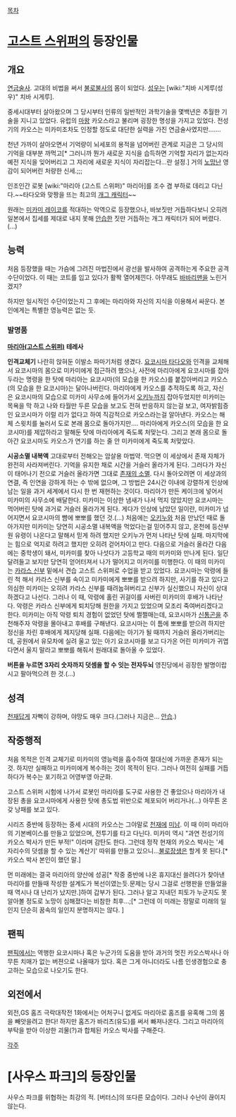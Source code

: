 [[목차]]

= [[고스트 스위퍼]]의 등장인물 =
== 개요 ==
[[연금술사]]. 고대의 비법을 써서 [[불로불사]]의 몸이 되었다. [[성우]]는 [wiki:"치바 시게루(성우)" 치바 시게루].

중세시대부터 살아왔으며 그 당시부터 인류의 일반적인 과학기술을 몇백년은 추월한 기술을 지니고 있었다. 유럽의 [[마왕]] 카오스라고 불리며 굉장한 명성을 가지고 있었다. 전성기의 카오스는 미카미조차도 인정할 정도로 대단한 실력을 가진 연금술사였지만…….

천년 가까이 살아오면서 기억량이 뇌세포의 용적을 넘어버린 관계로 지금은 그 당시의 기억을 대부분 까먹고[* 그러니까 뭔가 새로운 지식을 습득하면 기억할 자리가 없는지라 예전 지식을 잊어버리고 그 자리에 새로운 지식이 자리잡는다...란 설정.] 거의 [[노망]]난 영감이 되어버린 처량한 신세.;;;

인조인간 로봇 [wiki:"마리아 (고스트 스위퍼)" 마리아]를 조수 겸 부하로 데리고 다닌다.~~타다오와 맞짱을 뜨는 최고의 [[개그 캐릭터]]~~

원래는 [[미카미 레이코]]를 적대하는 악역으로 등장했으나, 바보짓만 거듭하다보니 오히려 일본에서 집세를 제대로 내지 못해 [[안습]]한 짓만 거듭하는 개그 캐릭터가 되어 버렸다.(…)

== 능력 ==
처음 등장했을 때는 가슴에 그려진 마법진에서 광선을 발사하여 공격하는게 주요한 공격수단이었다. 이 때는 코트를 입고 있다가 활짝 열어제낀다. 아무래도 [[바바리맨]]을 노린거겠지?

하지만 일시적인 수단이었는지 그 후에는 마리아와 자신의 지식을 이용해서 싸운다. 본인에게는 특별한 영능력은 없는 듯. 

=== 발명품 ===
'''[[마리아(고스트 스위퍼)]]'''
'''테레사'''

'''인격교체기'''
나란히 앉혀둔 이발소 파마기처럼 생겼다. [[요코시마 타다오]]와 인격을 교체해서 요코시마의 몸으로 미카미에게 접근하려 했으나, 사전에 마리아에게 요코시마를 잡아두라는 명령을 한 탓에 마리아는 요코시마(의 모습을 한 카오스)를 붙잡아버리고 카오스(의 모습을 한 요코시마)는 달아나버린다.
마리아에게 카오스를 추적하도록 하고, 자신은 요코시마의 모습으로 미카미 사무소에 들어가서 [[오키누]]까지 잡아두었지만 미카미는 목욕을 막 하고 나와 타월만 두른 모습을 보고도 전혀 반응하지 않는걸 보고, 여자밝힘증인 요코시마가 이럴 리가 없다고 하여 직감적으로 카오스라는걸 알아낸다.
카오스는 해체 스윗치를 눌러서 도로 본래 몸으로 돌아가지만….
마리아에게 카오스(의 모습을 한 요코시마)를 제압하라고 말해둔 탓에 마리아에게 죽도록 처맞는다. 그리고 본래 몸으로 돌아간 요코시마도 카오스가 연기를 하는 줄 안 미카미에게 죽도록 처맞았다.

'''시공소멸 내복액'''
고대로부터 전해오는 암살용 마법약. 먹으면 이 세상에서 존재 자체가 완전히 사라져버린다. 기억을 유지한 채로 시간을 거슬러 올라가게 된다. 그러다가 자신이 태어나기 전으로 거슬러 올라가면 그대로 [[존재의 소멸]]. 다시 돌아오려면 이 세상과의 연결, 즉 인연을 강하게 하는 수 밖에 없으며, 그 방법은 24시간 이내에 강렬하게 인상에 남는 일을 과거 세계에서 다시 한 번 재현하는 것이다.
마리아가 만든 케이크에 넣어서 미카미의 사무소에 배달한다. 미카미는 이상한 냄새가 나서 먹지 않았지만 요코시마는 먹어버린 탓에 과거로 거슬러 올라가게 된다. 게다가 인상에 남았던 일이란, 미카미가 넘어지면서 요코시마의 뺨에 뽀뽀를 했던 것.(…)
처음에는 [[오키누]]와 처음 만났던 때로 돌아가지만 미카미는 당연히 시공소멸 내복액을 먹었다는걸 믿어주지 않고, 온천에 등산부원 유령이 나온다고 말해서 믿게 하려 했지만 오키누가 먼저 나타난 탓에 실패. 마지막에는 힘으로 억지로 하려고 했지만 오히려 걷어차이고 만다.
다음으로 거슬러 올라간 다음에는 중학생이 돼서, 미카미를 찾아 나섯다가 고등학교 때의 미카미와 만나게 된다. 일단 달려들고 보지만 당연히 얻어터져서 나가 떨어지고 미카미를 미행한다. 이 때의 미카미는 [[카라스 신부]] 밑에서 견습 고스트 스위퍼로 수업을 받고 있었다. 요코시마는 악령에 들린 척 해서 카라스 신부를 속이고 미카미에게 뽀뽀를 받으려 하지만, 사기를 하고 있다고 의심한 미카미는 오히려 카라스 신부를 때려눕혀버리고 신부가 실신했으니 자신이 상대하겠다고 나선다.
그러나 이 때, 악령에 홀린 귀걸이를 사버린 미카미의 후배가 나타난다. 악령은 카라스 신부에게 퇴치당해 원한을 가지고 있었으며 모조리 죽여버리겠다고 한다. 미카미는 아직 악령 퇴치 경험이 없었던 탓에 쩔쩔매는데, 요코시마가 [[신통곤]]을 추천해주자 악령을 몰아내고 후배를 구해낸다. 요코시마는 이 틈에 뽀뽀를 받으려 하지만 정신을 차린 후배에게 제지당해 실패.
다음에는 아기가 될 때까지 거슬러 올라가버리는데, 공원에서 유모차에 실려 울고 있는 아기 요코시마를 보고 다가온 어린 미카미가 귀엽다면서 울지 말라고 뽀뽀를 해줘서 원래대로 돌아올 수 있었다.

'''버튼을 누르면 3자리 숫자까지 덧셈을 할 수 잇는 전자두뇌'''
영진당에서 굉장한 발명이랍시고 팔아먹으려 한 것.(…)

== 성격 ==
[[천재]]답게 자뻑이 강하며, 야망도 매우 크다.(그러나 지금은... [[안습]].)

== 작중행적 ==
처음 목적은 인격 교체기로 미카미의 영능력을 흡수하여 절대신에 가까운 존재가 되는 것. 하지만 실패하고 미카미에게 복수하는 것이 목적이 된다. 그러나 여전히 실패를 거듭하다가 복수는 포기하고 어영부영 아군화.

고스트 스위퍼 시험에 나가서 로봇인 마리아를 도구로 사용한 건 좋았으나 마리아가 내장된 총을 요코시마에게 사용한 탓에 총도법 위반으로 체포되어 버리거나(…) 아무튼 온갖 낭패를 보고 있다.

시리즈 중반에 등장하는 중세 시대의 카오스는 그야말로 [[천재]]에 [[미남]]. 이 때 이미 마리아의 기본베이스를 만들고 있었으며, 전투기를 타고 다닌다. 미카미 역시 "과연 전성기의 카오스 박사가 만든 부적!" 이라며 감탄도 한다. 그런데 정작 현재의 카오스 박사는 '세 자리수의 덧셈을 할 수 있는 계산기' 따위를 만들고 있으니...[[불로장생]]은 할게 못 된다.[* 카오스 박사 본인이 했던 말.]

먼 미래에는 결국 마리아의 양산에 성공[* 작중 중반에 나온 휴지대신 쓸려다가 찾아낸 마리아를 만들때 작성한 설계도가 복선이였는듯.문제는 당시 그걸로 선행판을 만들었을때 역시나 대 난리가 났지만.]하여 갑부가 된다. 그러나 알고 지내던 피토가 누군지도 못 알아볼 정도로 노망이 심해졌다는 비참한 최후…;[* 그런데 이 미래는 정말로 미래의 일인지 단순히 꿈속의 일인지 분명하지는 않다. ]


== 팬픽 ==
[[팬픽]]에서는 역행한 요코시마나 혹은 누군가의 도움을 받아 과거의 멋진 카오스박사나 아무튼 치매가 없는 버젼으로 나올때가 있다. 혹은 그게 아니더라도 나름 인생경험으로 충고하는 모습으로 나오기도 한다.

== 외전에서 ==
외전,GS 홈즈 극락대작전 1화에서는 어처구니 없게도 마리아로 홈즈를 유혹해 그의 몸을 빼앗을려고 한다! 하지만 홈즈가 바리츠(유도)를 써서 빠져나온다. 그리고 마리아의 부탁을 받아 이상한 괴물(?)과 합체된 카오스 박사를 구해준다. 

[[각주]]

= [사우스 파크]의 등장인물 =
사우스 파크를 위협하는 최강의 적. [버터스]의 또다른 모습이다. 그러나 수난이 끊이지 않는다.
